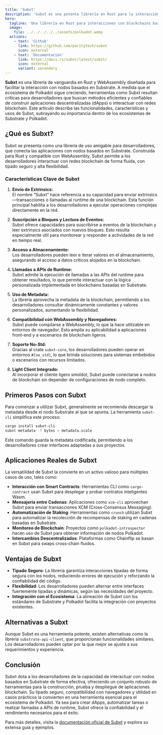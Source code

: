 ```yaml
---
title: 'Subxt'
description: 'Subxt es una potente librería en Rust para la interacción fluida con nodos basados en Substrate en el ecosistema Polkadot.'
hero:
  tagline: 'Una librería en Rust para interacciones con blockchains basadas en Substrate.'
  image: 
    file: ../../../../../assets/polkadot.webp
  actions:
    - text: 'Github'
      link: https://github.com/paritytech/subxt
      icon: external
    - text: 'Documentación'
      link: https://docs.rs/subxt/latest/subxt/
      icon: external
      variant: secondary
---
```



**Subxt** es una librería de vanguardia en Rust y WebAssembly diseñada para facilitar la interacción con nodos basados en Substrate. A medida que el ecosistema de Polkadot sigue creciendo, herramientas como Subxt resultan críticas para desarrolladores que buscan métodos eficientes y confiables de construir aplicaciones descentralizadas (dApps) o interactuar con redes blockchain. Este artículo describe las funcionalidades, características y usos de Subxt, subrayando su importancia dentro de los ecosistemas de Substrate y Polkadot.

## ¿Qué es Subxt?
Subxt se presenta como una librería de uso amigable para desarrolladores, que conecta las aplicaciones con nodos basados en Substrate. Construida para Rust y compatible con WebAssembly, Subxt permite a los desarrolladores interactuar con redes blockchain de forma fluida, con tipado seguro y alta flexibilidad.

### Características Clave de Subxt
1. **Envío de Extrinsics:**  
   El nombre “Subxt” hace referencia a su capacidad para enviar extrinsics—transacciones o llamadas al runtime de una blockchain. Esta función principal habilita a los desarrolladores a ejecutar operaciones complejas directamente en la red.

2. **Suscripción a Bloques y Lectura de Eventos:**  
   Subxt ofrece capacidades para suscribirse a eventos de la blockchain y leer extrinsics asociados con nuevos bloques. Esto resulta especialmente útil para monitorear y responder a actividades de la red en tiempo real.

3. **Acceso a Almacenamiento:**  
   Los desarrolladores pueden leer e iterar valores en el almacenamiento, asegurando el acceso a datos críticos alojados en la blockchain.

4. **Llamadas a APIs de Runtime:**  
   Subxt admite la ejecución de llamadas a las APIs del runtime para obtener resultados, lo que permite interactuar con la lógica personalizada implementada en blockchains basadas en Substrate.

5. **Uso de Metadata:**  
   La librería aprovecha la metadata de la blockchain, permitiendo a los desarrolladores consultar dinámicamente constantes y valores personalizados, aumentando la flexibilidad.

6. **Compatibilidad con WebAssembly y Navegadores:**  
   Subxt puede compilarse a WebAssembly, lo que la hace utilizable en entornos de navegador. Esto amplía su aplicabilidad a aplicaciones front-end y a escenarios de blockchain ligeros.

7. **Soporte No-Std:**  
   Gracias al crate `subxt-core`, los desarrolladores pueden operar en entornos `#[no_std]`, lo que brinda soluciones para sistemas embebidos o escenarios con recursos limitados.

8. **Light Client Integrado:**  
   Al incorporar el cliente ligero smoldot, Subxt puede conectarse a nodos de blockchain sin depender de configuraciones de nodo completo.

## Primeros Pasos con Subxt
Para comenzar a utilizar Subxt, generalmente se recomienda descargar la metadata desde el nodo Substrate al que se apunta. La herramienta `subxt-cli` simplifica este proceso:

```bash
cargo install subxt-cli
subxt metadata -f bytes > metadata.scale
```

Este comando guarda la metadata codificada, permitiendo a los desarrolladores crear interfaces adaptadas a sus proyectos.

## Aplicaciones Reales de Subxt
La versatilidad de Subxt la convierte en un activo valioso para múltiples casos de uso, tales como:

- **Interacción con Smart Contracts**: Herramientas CLI como `cargo-contract` usan Subxt para desplegar y probar contratos inteligentes Wasm.  
- **Mensajería entre Cadenas**: Aplicaciones como `xcm-cli` aprovechan Subxt para enviar transacciones XCM (Cross-Consensus Messaging).  
- **Automatización de Staking**: Herramientas como `crunch` utilizan Subxt para automatizar la recolección de recompensas de staking en cadenas basadas en Substrate.  
- **Monitoreo de Blockchain**: Proyectos como `polkadot-introspector` hacen uso de Subxt para obtener información de nodos Polkadot.  
- **Intercambios Descentralizados**: Plataformas como Chainflip se basan en Subxt para swaps cross-chain fluidos.

## Ventajas de Subxt
- **Tipado Seguro**: La librería garantiza interacciones tipadas de forma segura con los nodos, reduciendo errores de ejecución y reforzando la confiabilidad del código.  
- **Flexibilidad**: Los desarrolladores pueden alternar entre interfaces fuertemente tipadas y dinámicas, según las necesidades del proyecto.  
- **Integración con el Ecosistema**: La alineación de Subxt con los estándares de Substrate y Polkadot facilita la integración con proyectos existentes.

## Alternativas a Subxt
Aunque Subxt es una herramienta potente, existen alternativas como la librería `substrate-api-client`, que proporcionan funcionalidades similares. Los desarrolladores pueden optar por la que mejor se ajuste a sus requerimientos y experiencia.

## Conclusión
Subxt dota a los desarrolladores de la capacidad de interactuar con nodos basados en Substrate de forma efectiva, ofreciendo un conjunto robusto de herramientas para la construcción, prueba y despliegue de aplicaciones blockchain. Su tipado seguro, compatibilidad con navegadores y utilidad en casos prácticos la convierten en una herramienta esencial para el ecosistema de Polkadot. Ya sea para crear dApps, automatizar tareas o realizar llamadas a APIs de runtime, Subxt ofrece la confiabilidad y el rendimiento necesarios para el éxito.

Para más detalles, visita la [documentación oficial de Subxt](https://github.com/paritytech/subxt) y explora su extensa guía y ejemplos.